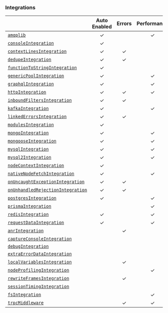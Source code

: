### Integrations

|                                                           | **Auto Enabled** | **Errors** | **Performance** | **Additional Context** |
| --------------------------------------------------------- | :--------------: | :--------: | :-------------: | :--------------------: |
| [`amqplib`](./amqplib)                                    |        ✓         |            |        ✓        |                        |
| [`consoleIntegration`](./console)                         |        ✓         |            |                 |           ✓            |
| [`contextLinesIntegration`](./contextlines)               |        ✓         |     ✓      |                 |                        |
| [`dedupeIntegration`](./dedupe)                           |        ✓         |     ✓      |                 |                        |
| [`functionToStringIntegration`](./functiontostring)       |        ✓         |            |                 |                        |
| [`genericPoolIntegration`](./genericpool)                 |        ✓         |            |        ✓        |                        |
| [`graphqlIntegration`](./graphql)                         |        ✓         |            |        ✓        |                        |
| [`httpIntegration`](./http)                               |        ✓         |     ✓      |        ✓        |           ✓            |
| [`inboundFiltersIntegration`](./inboundfilters)           |        ✓         |     ✓      |                 |                        |
| [`kafkaIntegration`](./kafka)                             |        ✓         |            |        ✓        |                        |
| [`linkedErrorsIntegration`](./linkederrors)               |        ✓         |     ✓      |                 |                        |
| [`modulesIntegration`](./modules)                         |        ✓         |            |                 |           ✓            |
| [`mongoIntegration`](./mongo)                             |        ✓         |            |        ✓        |                        |
| [`mongooseIntegration`](./mongoose)                       |        ✓         |            |        ✓        |                        |
| [`mysqlIntegration`](./mysql)                             |        ✓         |            |        ✓        |                        |
| [`mysql2Integration`](./mysql2)                           |        ✓         |            |        ✓        |                        |
| [`nodeContextIntegration`](./nodecontext)                 |        ✓         |            |                 |           ✓            |
| [`nativeNodeFetchIntegration`](./nodefetch)               |        ✓         |            |        ✓        |           ✓            |
| [`onUncaughtExceptionIntegration`](./onuncaughtexception) |        ✓         |     ✓      |                 |                        |
| [`onUnhandledRejectionIntegration`](./unhandledrejection) |        ✓         |     ✓      |                 |                        |
| [`postgresIntegration`](./postgres)                       |        ✓         |            |        ✓        |                        |
| [`prismaIntegration`](./prisma)                           |                  |            |        ✓        |                        |
| [`redisIntegration`](./redis)                             |        ✓         |            |        ✓        |                        |
| [`requestDataIntegration`](./requestdata)                 |        ✓         |            |        ✓        |                        |
| [`anrIntegration`](./anr)                                 |                  |     ✓      |                 |                        |
| [`captureConsoleIntegration`](./captureconsole)           |                  |            |                 |           ✓            |
| [`debugIntegration`](./debug)                             |                  |            |                 |                        |
| [`extraErrorDataIntegration`](./extraerrordata)           |                  |            |                 |           ✓            |
| [`localVariablesIntegration`](./localvariables)           |                  |     ✓      |                 |                        |
| [`nodeProfilingIntegration`](./nodeprofiling)             |                  |            |        ✓        |                        |
| [`rewriteFramesIntegration`](./rewriteframes)             |                  |     ✓      |                 |                        |
| [`sessionTimingIntegration`](./sessiontiming)             |                  |            |                 |           ✓            |
| [`fsIntegration`](./fs)                                   |                  |            |        ✓        |                        |
| [`trpcMiddleware`](./trpc)                                |                  |     ✓      |        ✓        |           ✓            |
